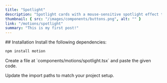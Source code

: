 ```yaml
---
title: "Spotlight"
description: "Spotlight cards with a mouse-sensitive spotlight effect that highlights the border of the div or section as you move your cursor"
thumbnail: { src: "/images/components/buttons.png", alt: "" }
link: "/motions/spotlight"
summary: "This is my first post!"
---
```


<ComponentPreview name="spotlight-demo" />
## Installation

<Steps>
<Step>
Install the following dependencies:
</Step>

```bash
npm install motion
```

<Step>
Create a file at `components/motions/spotlight.tsx` and paste the given code.
</Step>

<CollapsibleSource name="spotlight" />

<Step>Update the import paths to match your project setup.</Step>

</Steps>
